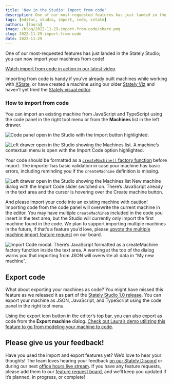 ```yaml
---
title: 'New in the Studio: Import from code'
description: One of our most-requested features has just landed in the Stately Studio; you can now import from code!
tags: [editor, studio, import, code, xstate]
authors: [laura]
image: /blog/2022-11-29-import-from-code/share.png
slug: 2022-11-29-import-from-code
date: 2022-11-29
---
```


One of our most-requested features has just landed in the Stately Studio; you can now import your machines from code! 

[Watch import from code in action in our latest video](https://www.youtube.com/watch?v=DAoIFaugDLo).

Importing from code is handy if you’ve already built machines while working with [XState](https://xstate.js.org/docs), or have created a machine using our older [Stately Viz](https://stately.ai/viz) and haven’t yet tried the [Stately visual editor](https://stately.ai/editor).

<!--truncate-->

### How to import from code

You can import an existing machine from JavaScript and TypeScript using the code panel in the right tool menu or from the **Machines** list in the left drawer.

![Code panel open in the Studio with the Import button highlighted.](2022-11-29-import-from-code-right-panel.png)

![Left drawer open in the Studio showing the Machines list. A machine’s contextual menu is open with the Import Code option highlighted.](2022-11-29-import-from-code-left-drawer.png)

Your code should be formatted as a [`createMachine()` factory function](https://xstate.js.org/docs/guides/machines.html) before import. The importer has basic validation in case your machine has basic errors, including reminding you if the `createMachine` definition is missing.

![Left drawer open in the Studio showing the Machines list New machine dialog with the Import Code slider switched on. There’s JavaScript already in the text area and the cursor is hovering over the Create machine button.](2022-11-29-import-from-code-create-machine.png)

And please import your code into an existing machine with caution! Importing code from the code panel will overwrite the current machine in the editor. You may have multiple `createMachine`s included in the code you insert in the text area, but the Studio will currently only import the first machine found in the code. We plan to support importing multiple machines in the future, if that’s a feature you’d love, please [upvote the multiple machine import feature request](https://statelyai.canny.io/editor/p/import-multiple-machines-from-one-code-import) on our board.

![Import Code modal. There’s JavaScript formatted as a createMachine factory function inside the text area. A warning at the top of the dialog warns you that importing from JSON will overwrite all data in “My new machine”.](2022-11-29-import-from-code-importer.png)

## Export code

What about exporting your machines as code? You might have missed this feature as we released it as part of the [Stately Studio 1.0 release](https://stately.ai/blog/introducing-stately-studio-10#more-export-options). You can export your machine as JSON, JavaScript, and TypeScript using the code panel in the right tool menu. 

Using the export icon button in the editor’s top bar, you can also export as code from the **Export machine** dialog. [Check out Laura’s demo utilizing this feature to go from modeling your machine to code](https://www.youtube.com/watch?v=NVQai9SBpiU).

## Please give us your feedback!

Have you used the import and export features yet? We’d love to hear your thoughts! The team loves hearing your feedback [on our Stately Discord](https://discord.gg/xstate) or during our next [office hours live stream](https://youtube.com/statelyai). If you have any feature requests, please add them to our [feature request board](https://statelyai.canny.io), and we’ll keep you updated if it’s planned, in progress, or complete!